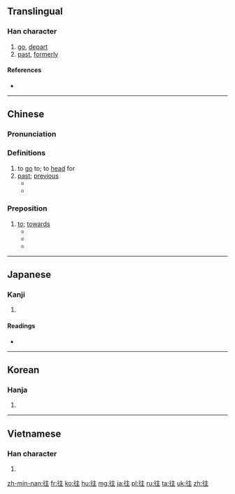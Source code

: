 {{also|徃}}
==Translingual==

===Han character===
{{Han char|rn=60|rad=彳|as=05|sn=8|four=2021<sub>4</sub>|canj=竹人卜土 (HOYG)|ids=⿰[[彳]][[主]]}}

# [[go]], [[depart]]
# [[past]], [[formerly]]

====References====
* {{Han ref|kx=0365.320|dkj=10073|dj=0685.230|hdz=20817.060|uh=5F80|ud=24448|bh=A9B9|bd=43449}}

----
==Chinese==
{{zh-forms}}

===Pronunciation===
{{zh-pron
|m=wǎng
|c=wong5
|h=pfs=vông
|mn=óng
|cat=prep
}}

===Definitions===
# to [[go]] to; to [[head]] for
# [[past]]; [[previous]]
#* {{zh-l|往事|past events}}
#* {{zh-l|往昔|in the past}}

===Preposition===
{{zh-prep}}

# [[to]]; [[towards]]
#* {{zh-usex|我 '''往''' 右 拐 的。|I turned right.}}
#* {{zh-usex|不要 '''往''' 河 裡 扔 石頭。|Don't throw rocks '''into''' the river.}}
#* {{zh-usex|他們 '''往''' 小 鎮 方向 去 了。|They made their way '''toward''' the town.}}

----

==Japanese==

===Kanji===
{{ja-kanji|grade=5|rs=彳05}}

# {{defn|lang=ja|sort=彳05}}

====Readings====
* {{ja-readings|on=[[おう]] (ō)|kun=[[ゆく]] (yuku), [[いく]] (iku), [[いにしえ]] (inishie)}}

----

==Korean==

===Hanja===
{{ko-hanja|hangeul=왕|eumhun=|rv=wang|mr=wang|y=wang}}

# {{defn|lang=ko|sort=彳05}}

----

==Vietnamese==

===Han character===
{{vi-hantu|[[vãng]], [[vạng]], [[vảng]], [[vởn]], [[váng]], [[vãn]]|rs=彳05}}

# {{defn|lang=vi|sort=彳05}}

[[zh-min-nan:往]]
[[fr:往]]
[[ko:往]]
[[hu:往]]
[[mg:往]]
[[ja:往]]
[[pl:往]]
[[ru:往]]
[[ta:往]]
[[uk:往]]
[[zh:往]]
